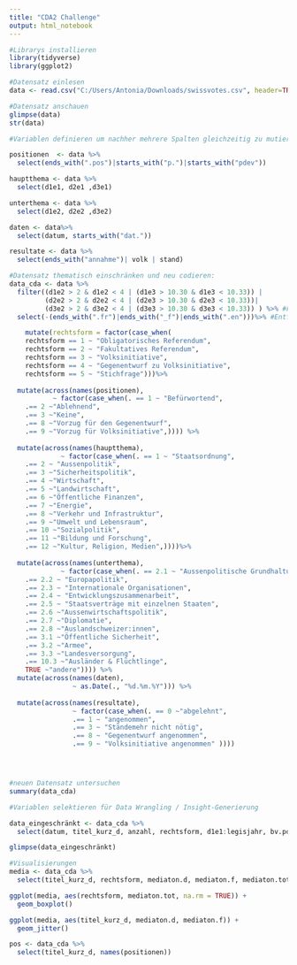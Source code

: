 ```yaml
---
title: "CDA2 Challenge"
output: html_notebook
---
```



```r
#Librarys installieren
library(tidyverse)
library(ggplot2)

```


```r
#Datensatz einlesen
data <- read.csv("C:/Users/Antonia/Downloads/swissvotes.csv", header=TRUE, sep=";", na = c("NA", "."))
```


```r
#Datensatz anschauen
glimpse(data)
str(data)

```



```r
#Variablen definieren um nachher mehrere Spalten gleichzeitig zu mutieren

positionen  <- data %>%
  select(ends_with(".pos")|starts_with("p.")|starts_with("pdev")) 

hauptthema <- data %>%
  select(d1e1, d2e1 ,d3e1)

unterthema <- data %>%
  select(d1e2, d2e2 ,d3e2)

daten <- data%>%
  select(datum, starts_with("dat."))

resultate <- data %>%
  select(ends_with("annahme")| volk | stand)

```


```r
#Datensatz thematisch einschränken und neu codieren:
data_cda <- data %>%
  filter((d1e2 > 2 & d1e2 < 4 | (d1e3 > 10.30 & d1e3 < 10.33)) |
         (d2e2 > 2 & d2e2 < 4 | (d2e3 > 10.30 & d2e3 < 10.33))|
         (d3e2 > 2 & d3e2 < 4 | (d3e3 > 10.30 & d3e3 < 10.33)) ) %>% #Filter der Themengebiete
  select(-(ends_with(".fr")|ends_with("_f")|ends_with(".en")))%>% #Entfernung französische Übersetzungen

    mutate(rechtsform = factor(case_when(
    rechtsform == 1 ~ "Obligatorisches Referendum",
    rechtsform == 2 ~ "Fakultatives Referendum",
    rechtsform == 3 ~ "Volksinitiative",
    rechtsform == 4 ~ "Gegenentwurf zu Volksinitiative",
    rechtsform == 5 ~ "Stichfrage")))%>% 
  
  mutate(across(names(positionen), 
           ~ factor(case_when(. == 1 ~ "Befürwortend",
    .== 2 ~"Ablehnend",
    .== 3 ~"Keine",
    .== 8 ~"Vorzug für den Gegenentwurf",
    .== 9 ~"Vorzug für Volksinitiative",)))) %>%
  
  mutate(across(names(hauptthema), 
             ~ factor(case_when(. == 1 ~ "Staatsordnung",
    .== 2 ~ "Aussenpolitik",
    .== 3 ~"Sicherheitspolitik",
    .== 4 ~"Wirtschaft",
    .== 5 ~"Landwirtschaft",
    .== 6 ~"Öffentliche Finanzen",
    .== 7 ~"Energie",
    .== 8 ~"Verkehr und Infrastruktur",
    .== 9 ~"Umwelt und Lebensraum",
    .== 10 ~"Sozialpolitik",
    .== 11 ~"Bildung und Forschung",
    .== 12 ~"Kultur, Religion, Medien",))))%>%
  
  mutate(across(names(unterthema), 
             ~ factor(case_when(. == 2.1 ~ "Aussenpolitische Grundhaltung",
    .== 2.2 ~ "Europapolitik",
    .== 2.3 ~ "Internationale Organisationen",
    .== 2.4 ~ "Entwicklungszusammenarbeit",
    .== 2.5 ~ "Staatsverträge mit einzelnen Staaten",
    .== 2.6 ~"Aussenwirtschaftspolitik",
    .== 2.7 ~"Diplomatie",
    .== 2.8 ~"Auslandschweizer:innen",
    .== 3.1 ~"Öffentliche Sicherheit",
    .== 3.2 ~"Armee",
    .== 3.3 ~"Landesversorgung",
    .== 10.3 ~"Ausländer & Flüchtlinge", 
    TRUE ~"andere")))) %>%
  mutate(across(names(daten), 
                ~ as.Date(., "%d.%m.%Y"))) %>%
  
  mutate(across(names(resultate), 
                ~ factor(case_when(. == 0 ~"abgelehnt", 
                .== 1 ~ "angenommen", 
                .== 3 ~ "Ständemehr nicht nötig", 
                .== 8 ~ "Gegenentwurf angenommen", 
                .== 9 ~ "Volksinitiative angenommen" )))) 





```

```r
#neuen Datensatz untersuchen
summary(data_cda)
```

```r
#Variablen selektieren für Data Wrangling / Insight-Generierung

data_eingeschränkt <- data_cda %>%
  select(datum, titel_kurz_d, anzahl, rechtsform, d1e1:legisjahr, bv.pos:srnein, unter.quorum, dauer_bv, unter_g, unter_u, p.fdp:p.bpuk, w.fdp:neutral.summe, inserate.ja, inserate.nein, inserate.jaanteil, mediares.tot:ktjaproz)

glimpse(data_eingeschränkt)
```


```r
#Visualisierungen
media <- data_cda %>%
  select(titel_kurz_d, rechtsform, mediaton.d, mediaton.f, mediaton.tot) 

ggplot(media, aes(rechtsform, mediaton.tot, na.rm = TRUE)) +
  geom_boxplot()

ggplot(media, aes(titel_kurz_d, mediaton.d, mediaton.f)) +
  geom_jitter() 

pos <- data_cda %>%
  select(titel_kurz_d, names(positionen))



 




```



